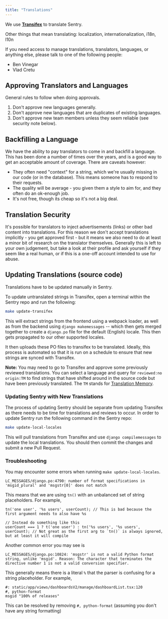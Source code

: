 ```yaml
---
title: "Translations"
---
```


We use [**Transifex**](https://www.transifex.com/getsentry/sentry) to translate Sentry.

Other things that mean translating: localization, internationalization, i18n, l10n

If you need access to manage translations, translators, languages, or anything else, please talk to one of the following people:

- Ben Vinegar
- Vlad Cretu

## Approving Translators and Languages

General rules to follow when doing approvals.

1. Don't approve new languages generally.
2. Don't approve new languages that are duplicates of existing languages.
3. Don't approve new team members unless they seem reliable (see security note below).

## Backfilling a Language

We have the ability to pay translators to come in and backfill a language. This has been done a number of times over the years, and is a good way to get an acceptable amount of coverage. There are caveats however:

- They often need "context" for a string, which we're usually missing in our code (or in the database). This means someone has to respond to their requests.
- The quality will be average - you given them a style to aim for, and they often do an ok-enough job.
- It's not free, though its cheap so it's not a big deal.

## Translation Security

It's possible for translators to inject advertisements (links) or other bad content into translations. For this reason we don't accept translations implicitly - you get approved first - but it means we also need to do at least a minor bit of research on the translator themselves. Generally this is left to your own judgement, but take a look at their profile and ask yourself if they seem like a real human, or if this is a one-off account intended to use for abuse.

## Updating Translations (source code)

Translations have to be updated manually in Sentry.

To update untranslated strings in Transifex, open a terminal within the Sentry repo and run the following:

```bash
make update-transifex
```

This will extract strings from the frontend using a webpack loader, as well as from the backend using `django makemessages` -- which then gets merged together to create a `django.po` file for the default (English) locale. This then gets propagated to our other supported locales.

It then uploads these PO files to transifex to be translated. Ideally, this process is automated so that it is run on a schedule to ensure that new strings are synced with Transifex.

**Note:** You may need to go to Transifex and approve some previously reviewed translations. You can select a language and query for `reviewed:no origin:TM` to find strings that have shifted around in the source code but have been previously translated. The `TM` stands for [Translation Memory](https://www.transifex.com/blog/2021/tm-management-update-all-you-need-to-know/).


### Updating Sentry with New Translations

The process of updating Sentry should be separate from updating Transifex as there needs to be time for translations and reviews to occur. In order to update Sentry run the following command in the Sentry repo:


```bash
make update-local-locales
```

This will pull translations from Transifex and use `django compilemessages` to update the local translations. You should then commit the changes and submit a new Pull Request.



### Troubleshooting

You may encounter some errors when running `make update-local-locales`.


```
LC_MESSAGES/django.po:4790: number of format specifications in 'msgid_plural' and 'msgstr[0]' does not match
```

This means that we are using `tn()` with an unbalanced set of string placeholders. For example,

```
tn('one user', '%s users', userCount); // This is bad because the first argument needs to also have %s

// Instead do something like this
userCount === 1 ? t('one user') : tn('%s users', '%s users', userCount); // Not great as the first arg to `tn()` is always ignored, but at least it will compile
```


Another common error you may see is

```
LC_MESSAGES/django.po:10824: 'msgstr' is not a valid Python format string, unlike 'msgid'. Reason: The character that terminates the directive number 1 is not a valid conversion specifier.
```

This generally means there is a literal `%` that the parser is confusing for a string placeholder. For example,

```
#: static/app/views/dashboardsV2/manage/dashboardList.tsx:120
#, python-format
msgid "100% of releases"
```

This can be resolved by removing `#, python-format` (assuming you don't have any string formatting)

